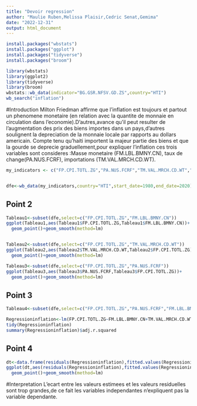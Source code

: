```yaml
---
title: "Devoir regression"
author: "Maulie Ruben,Melissa Plaisir,Cedric Senat,Gemima"
date: "2022-12-31"
output: html_document
---
```



```r
install.packages("wbstats")
install.packages("ggplot")
install.packages("tidyverse")
install.packages("broom")

library(wbstats)
library(ggplot2)
library(tidyverse)
library(broom)
wbstats::wb_data(indicator="BG.GSR.NFSV.GD.ZS",country="HTI")
wb_search("inflation")

```

#Introduction
Milton Friedman affirme que l'inflation est toujours et partout un phenomene monetaire (en relation avec la quantite de monnaie en circulation dans l'economie).D'autres,avance qu'il peut resulter de l'augmentation des prix des biens importes dans un pays,d'autres soulignent la depreciation de la monnaie locale par rapports au dollars americain. Compte tenu qu'haiti importent la majeur partie des biens et que la gourde se deprecie graduellement,pour expliquer l'inflation ces trois variables  sont consideres :Masse monetaire (FM.LBL.BMNY.CN), taux de change(PA.NUS.FCRF), importations (TM.VAL.MRCH.CD.WT).



```r
my_indicators <- c("FP.CPI.TOTL.ZG","PA.NUS.FCRF","TM.VAL.MRCH.CD.WT","FM.LBL.BMNY.CN")


dfe<-wb_data(my_indicators,country="HTI",start_date=1980,end_date=2020)
```

## Point 2
```r

Tableau1<-subset(dfe,select=c("FP.CPI.TOTL.ZG","FM.LBL.BMNY.CN"))
ggplot(Tableau1,aes(Tableau1$FP.CPI.TOTL.ZG,Tableau1$FM.LBL.BMNY.CN))+
  geom_point()+geom_smooth(method=lm)


Tableau2<-subset(dfe,select=c("FP.CPI.TOTL.ZG","TM.VAL.MRCH.CD.WT"))
ggplot(Tableau2,aes(Tableau2$TM.VAL.MRCH.CD.WT,Tableau2$FP.CPI.TOTL.ZG))+
  geom_point()+geom_smooth(method=lm)

Tableau3<-subset(dfe,select=c("FP.CPI.TOTL.ZG","PA.NUS.FCRF"))
ggplot(Tableau3,aes(Tableau3$PA.NUS.FCRF,Tableau3$FP.CPI.TOTL.ZG))+
  geom_point()+geom_smooth(method=lm)

```
## Point 3

```r
Tableau4<-subset(dfe,select=c("FP.CPI.TOTL.ZG","PA.NUS.FCRF","FM.LBL.BMNY.CN","TM.VAL.MRCH.CD.WT"))

Regressioninflation<-lm(FP.CPI.TOTL.ZG~FM.LBL.BMNY.CN+TM.VAL.MRCH.CD.WT+PA.NUS.FCRF,data=Tableau4)
tidy(Regressioninflation)
summary(Regressioninflation)$adj.r.squared
```

## Point 4

```r
dt<-data.frame(residuals(Regressioninflation),fitted.values(Regressioninflation))
ggplot(dt,aes(residuals(Regressioninflation),fitted.values(Regressioninflation)))+
  geom_point()+geom_smooth(method=lm)
```

#Interpretation
L'ecart entre les valeurs estimees et les valeurs residuelles sont trop grandes,de ce fait les variables independantes n'expliquent pas la variable dependante.  
